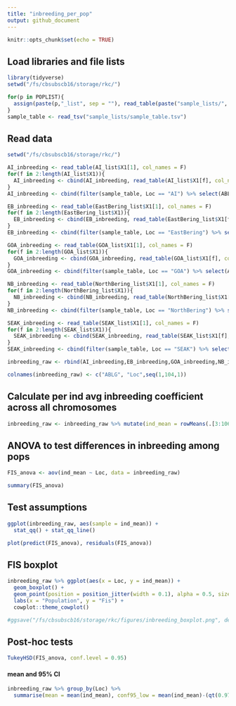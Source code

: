 ```yaml
---
title: "inbreeding_per_pop"
output: github_document
---
```


```r
knitr::opts_chunk$set(echo = TRUE)
```

## Load libraries and file lists
```r
library(tidyverse)
setwd("/fs/cbsubscb16/storage/rkc/")

for(p in POPLIST){
  assign(paste(p,"_list", sep = ""), read_table(paste("sample_lists/", p, "_inbreeding.txt", sep = ""), col_names = F))
}
sample_table <- read_tsv("sample_lists/sample_table.tsv")
```

## Read data
```r
setwd("/fs/cbsubscb16/storage/rkc/")

AI_inbreeding <- read_table(AI_list$X1[1], col_names = F)
for(f in 2:length(AI_list$X1)){
  AI_inbreeding <- cbind(AI_inbreeding, read_table(AI_list$X1[f], col_names = F))
}
AI_inbreeding <- cbind(filter(sample_table, Loc == "AI") %>% select(ABLG,Loc), AI_inbreeding)

EB_inbreeding <- read_table(EastBering_list$X1[1], col_names = F)
for(f in 2:length(EastBering_list$X1)){
  EB_inbreeding <- cbind(EB_inbreeding, read_table(EastBering_list$X1[f], col_names = F))
}
EB_inbreeding <- cbind(filter(sample_table, Loc == "EastBering") %>% select(ABLG,Loc), EB_inbreeding)

GOA_inbreeding <- read_table(GOA_list$X1[1], col_names = F)
for(f in 2:length(GOA_list$X1)){
  GOA_inbreeding <- cbind(GOA_inbreeding, read_table(GOA_list$X1[f], col_names = F))
}
GOA_inbreeding <- cbind(filter(sample_table, Loc == "GOA") %>% select(ABLG,Loc), GOA_inbreeding)

NB_inbreeding <- read_table(NorthBering_list$X1[1], col_names = F)
for(f in 2:length(NorthBering_list$X1)){
  NB_inbreeding <- cbind(NB_inbreeding, read_table(NorthBering_list$X1[f], col_names = F))
}
NB_inbreeding <- cbind(filter(sample_table, Loc == "NorthBering") %>% select(ABLG,Loc), NB_inbreeding)

SEAK_inbreeding <- read_table(SEAK_list$X1[1], col_names = F)
for(f in 2:length(SEAK_list$X1)){
  SEAK_inbreeding <- cbind(SEAK_inbreeding, read_table(SEAK_list$X1[f], col_names = F))
}
SEAK_inbreeding <- cbind(filter(sample_table, Loc == "SEAK") %>% select(ABLG,Loc), SEAK_inbreeding)

inbreeding_raw <- rbind(AI_inbreeding,EB_inbreeding,GOA_inbreeding,NB_inbreeding,SEAK_inbreeding)

colnames(inbreeding_raw) <- c("ABLG", "Loc",seq(1,104,1))
```

## Calculate per ind avg inbreeding coefficient across all chromosomes
```r
inbreeding_raw <- inbreeding_raw %>% mutate(ind_mean = rowMeans(.[3:106]), .after = Loc)
```

## ANOVA to test differences in inbreeding among pops
```r
FIS_anova <- aov(ind_mean ~ Loc, data = inbreeding_raw)

summary(FIS_anova)
```

## Test assumptions
```r
ggplot(inbreeding_raw, aes(sample = ind_mean)) + 
  stat_qq() + stat_qq_line()
```
```r
plot(predict(FIS_anova), residuals(FIS_anova))
```


## FIS boxplot
```r
inbreeding_raw %>% ggplot(aes(x = Loc, y = ind_mean)) +
  geom_boxplot() +
  geom_point(position = position_jitter(width = 0.1), alpha = 0.5, size = 1.5) +
  labs(x = "Population", y = "Fis") +
  cowplot::theme_cowplot()

#ggsave("/fs/cbsubscb16/storage/rkc/figures/inbreeding_boxplot.png", device = "png", height = 5, width = 8)
```
## Post-hoc tests
```r
TukeyHSD(FIS_anova, conf.level = 0.95)
```

#### mean and 95% CI
```r
inbreeding_raw %>% group_by(Loc) %>% 
  summarise(mean = mean(ind_mean), conf95_low = mean(ind_mean)-(qt(0.975,df=length(ind_mean)-1)*sd(ind_mean)/sqrt(length(ind_mean))), conf95_high = mean(ind_mean)+(qt(0.975,df=length(ind_mean)-1)*sd(ind_mean)/sqrt(length(ind_mean))), n = length(ind_mean))
```

